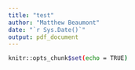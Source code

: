 ```yaml
---
title: "test"
author: "Matthew Beaumont"
date: "`r Sys.Date()`"
output: pdf_document
---
```


```bash
knitr::opts_chunk$set(echo = TRUE)
```

